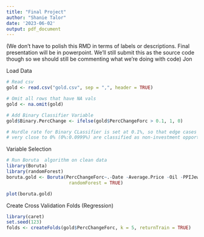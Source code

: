 ```yaml
---
title: "Final Project"
author: "Shanie Talor"
date: '2023-06-02'
output: pdf_document
---
```


(We don't have to polish this RMD in terms of labels or descriptions. Final presentation will be in powerpoint. We'll still submit this as the source code though so we should still be commenting what we're doing with code) Jon

Load Data
```r
# Read csv
gold <- read.csv("gold.csv", sep = ",", header = TRUE)

# Omit all rows that have NA vals
gold <- na.omit(gold)

# Add Binary Classifier Variable
gold$Binary.PercChange <- ifelse(gold$PercChangeForc > 0.1, 1, 0)

# Hurdle rate for Binary CLassifier is set at 0.1%, so that edge cases that are
# very close to 0% (0%:0.0999%) are classified as non-investment opportunities

```

Variable Selection
```r
# Run Boruta  algorithm on clean data
library(Boruta)
library(randomForest)
boruta.gold <- Boruta(PercChangeForc~.-Date -Average.Price -Oil -PPIJewelry -Binary.PercChange, data = gold, doTrace = 2, 
                       randomForest = TRUE)

plot(boruta.gold)

```

Create Cross Validation Folds (Regression)
```r
library(caret)
set.seed(123)
folds <- createFolds(gold$PercChangeForc, k = 5, returnTrain = TRUE)
```


